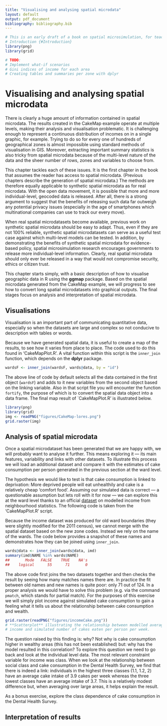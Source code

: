 ```yaml
---
title: "Visualising and analysing spatial microdata"
layout: default
output: pdf_document
bibliography: bibliography.bib
---
```


```r
# This is an early draft of a book on spatial microsimulation, for teaching purposes
# Introduction {#Introduction}
library(png)
library(grid)
```

```r
# TODO:
# Implement what-if scenarios
# Gini indices of income for each area
# Creating tables and summaries per zone with dplyr
```


# Visualising and analysing spatial microdata {#vis}

There is clearly a huge amount of information contained in
spatial microdata. The results created in the CakeMap
example operate at multiple levels, making their analysis
and visualisation problematic. It is challenging enough to
represent a continuous distribution of incomes on in a single
graphic, for example. Trying to do so for every one of hundreds
of geographical zones is almost impossible using standard
methods of visualisation in GIS. Moreover, extracting important
summary statistics is also tricky from spatial microdata
because of the multi-level nature of the data and
the sheer number of rows, zones and
variables to choose from.

This chapter tackles each of these issues. It is the first
chapter in the book that assumes the reader has
access to spatial microdata. (Previous chapters describe the generation
of spatial microdata.) The methods
are therefore equally applicable to synthetic spatial microdata as
for real microdata. With the open data movement, it is possible
that more and more individual-level,
geocoded data is released. After all, there is a strong argument
to suggest that the benefits of releasing such data
far outweigh any
potential privacy issues (especially in the age of smartphones
which multinational companies can use to track our every move).

When real spatial microdatasets
become available, previous work on synthetic spatial microdata
should be easy to adapt. Thus, even if they are not 100%
reliable, synthetic spatial microdatasets can serve as a useful
test case against which multi-level models can be tested. In
addition, by demonstrating the benefits of synthetic spatial
microdata for evidence-based policy, spatial microsimulation
research encourages governments to release more
individual-level information. Clearly, real spatial microdata should only
ever be released in a way that would not 
compromise security, ethics or citizen trust.

This chapter starts simply, with a basic description of how to
visualise geographic data in R using the **ggmap** package. 
Based on the spatial microdata generated from the CakeMap
example, we will progress to see how to convert long
spatial microdatasets into graphical outputs. The final
stages focus on analysis and interpretation of 
spatial microdata. 

## Visualisations {#CakeVis}

Visualisation is an important part of communicating quantitative
data, especially so when the datasets are large and complex so not
conducive to description with tables or words.

Because we have generated spatial data, it is useful to create a map of the
results, to see how it varies from place to place.  The code used to do this
found in 'CakeMapPlot.R'. A vital function within this script is the
`inner_join` function, which depends on the **dplyr** package.


```r
wardsF <- inner_join(wardsF, wards@data, by = "id")
```

The above line of code by default selects all the data contained in the first
object (`wardsF`) and adds to it new variables from the second object based on
the linking variable.  Also in that script file you will encounter the function
`fortify`, the purpose of which is to convert the spatial data object into a
data frame.  The final map result of `CakeMapPlot.R' is illustrated below.

```r
library(png)
library(grid)
img <- readPNG("figures/CakeMap-lores.png")
grid.raster(img)
```

## Analysis of spatial microdata {#CakeAnalysis}

Once a spatial microdataset has been generated that we are happy with, we will
probably want to analyse it further.  This means exploring it --- its main
features, variability and links with other datasets. To illustrate this process
we will load an additional dataset and compare it with the estimates of cake
consumption per person  generated in the previous section at the ward level.  

The hypothesis we would like to test is that cake consumption is linked to
deprivation: More deprived people will eat unhealthily and cake is a relatively
cheap 'comfort food'.  Assuming our simulated data is correct ---  a
questionable assumption but lets roll with it for now --- we can explore this at
the ward level thanks to an official
[dataset](http://www.neighbourhood.statistics.gov.uk)
on modelled income from neighbourhood statistics. The following code is taken
from the 'CakeMapPlot.R' script.

Because the income dataset was produced for old ward boundaries (they were
slightly modified for the 2011 census), we cannot merge with the spatial dataset
based on the new zone codes. Instead we rely on the name of the wards. The code
below provides a snapshot of these names and demonstrates how they can be joined
using `inner_join`.

```r
wards@data <- inner_join(wards@data, imd)
summary(imd$NAME %in% wards$NAME)
##       Mode   FALSE    TRUE    NA's 
##    logical      55      71       0 
```


The above code first joins the two datasets together and then checks the result
by seeing how many matches names there are.  In practice the fit between old
names and new names is quite poor: only 71 out of 124. In a proper analysis we
would have to solve this problem (e.g. via the command `pmatch`, which stands
for partial match).  For the purposes of this exercise we will simply plot
income against simulated cake consumption to gain a feeling what it tells us
about the relationship between cake consumption and wealth.

```r
grid.raster(readPNG("figures/incomeCake.png"))
# **Scatterplot** illustrating the relationship between modelled average ward
# income and simulated number of cakes eaten per person per week.
```

The question raised by this finding is: why?  Not why is cake consumption higher
in wealthy areas (this has not been established) but: why has the model resulted
in this correlation?  To explore this question we need to go back and look at
the individual level data. The most relevant constraint variable for income was
class.  When we look at the relationship between social class and cake
consumption in the Dental Health Survey, we find that there is indeed a link:
individuals in the highest three classes (1.1, 1.2, 2) have an average cake
intake of 3.9 cakes per week whereas the three lowest classes have an average
intake of 3.7. This is a relatively modest difference but, when averaging over
large areas, it helps explain the result.

As a bonus exercise, explore the class dependence of cake consumption in the Dental Health Survey.

## Interpretation of results
